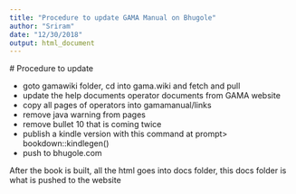 ```yaml
---
title: "Procedure to update GAMA Manual on Bhugole"
author: "Sriram"
date: "12/30/2018"
output: html_document
---
```

 
 
 # Procedure to update
 
 - goto gamawiki folder, cd into gama.wiki and fetch and pull
 - update the help documents operator documents from GAMA website
 - copy all pages of operators into gamamanual/links 
 - remove java warning from pages
 - remove bullet 10 that is coming twice
 - publish a kindle version with this command at prompt> bookdown::kindlegen()
 - push to bhugole.com
 
 
 After the book is built, all the html goes into docs folder, this docs folder is what is pushed to the website
 
 
 
